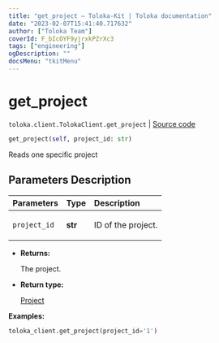 ```yaml
---
title: "get_project — Toloka-Kit | Toloka documentation"
date: "2023-02-07T15:41:40.717632"
author: ["Toloka Team"]
coverId: F_bIcOYF9yjrxkPZrXc3
tags: ["engineering"]
ogDescription: ""
docsMenu: "tkitMenu"
---
```


# get_project
`toloka.client.TolokaClient.get_project` | [Source code](https://github.com/Toloka/toloka-kit/blob/v1.1.3/src/client/__init__.py#L1136)

```python
get_project(self, project_id: str)
```

Reads one specific project

## Parameters Description

| Parameters | Type | Description |
| :----------| :----| :-----------|
`project_id`|**str**|<p>ID of the project.</p>

* **Returns:**

  The project.

* **Return type:**

  [Project](/docs/toloka-kit/reference/toloka.client.project.Project)

**Examples:**

```python
toloka_client.get_project(project_id='1')
```
